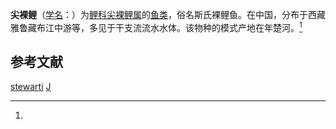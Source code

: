 {{Speciesbox
| taxon = Oxygymnocypris stewarti
| binomial_authority = Lloyd, 1908<ref name='id6204'>{{cite web| url =http://www.bioinfo.cn/db05/BjdwSpecies.php?action=view&id=6204| title =尖裸鲤| work =中国动物物种编目数据库| publisher =中国科学院微生物研究所| author =中国科学院动物研究所| accessdate =2009-04-11| deadurl =yes| archiveurl =https://web.archive.org/web/20160305094919/http://www.bioinfo.cn/db05/BjdwSpecies.php?action=view&id=6204| archivedate =2016-03-05}}</ref>
}}

'''尖裸鲤'''（[[学名|学名]]：{{lang|la|''Oxygymnocypris stewarti''}}）为[[鲤科|鲤科]][[尖裸鲤属|尖裸鲤属]]的[[鱼类|鱼类]]，俗名斯氏裸鲤鱼。在中国，分布于西藏雅鲁藏布江中游等，多见于干支流流水水体。该物种的模式产地在年楚河。<ref name='id6204'/>

== 参考文献 ==
{{reflist}}

{{鯉形目小作品}}
{{Taxonbar}}
[[Category:尖裸鲤属|stewarti]]
[[Category:_1908年描述的鱼类|J]]